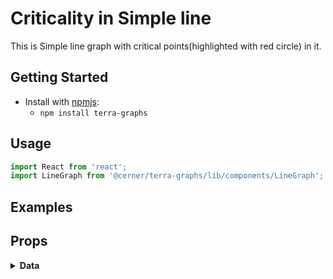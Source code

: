 
# Criticality in Simple line

This is Simple line graph with critical points(highlighted with red circle) in it.

## Getting Started

- Install with [npmjs](https://www.npmjs.com):
  - `npm install terra-graphs`

## Usage

```jsx
import React from 'react';
import LineGraph from '@cerner/terra-graphs/lib/components/LineGraph';
```
## Examples
<LineGraph />

## Props
<PropsTable />

<details>
<summary style={{fontSize: 24 }}>
<b>Data</b>
</summary>

### Graph Config object
<GraphConfig />

### Data object
<DataObject />
</details>